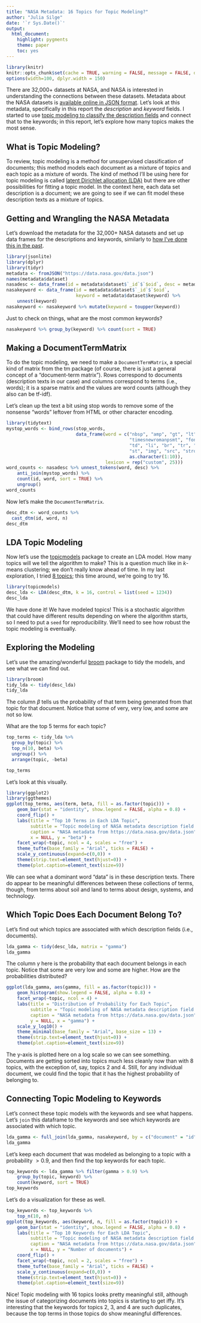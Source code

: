 ```yaml
---
title: "NASA Metadata: 16 Topics for Topic Modeling?"
author: "Julia Silge"
date: '`r Sys.Date()`'
output:
  html_document:
    highlight: pygments
    theme: paper
    toc: yes
---
```


```r
library(knitr)
knitr::opts_chunk$set(cache = TRUE, warning = FALSE, message = FALSE, dpi = 180)
options(width=100, dplyr.width = 150)
```

There are 32,000+ datasets at NASA, and NASA is interested in understanding the connections between these datasets. Metadata about the NASA datasets is [available online in JSON format](https://data.nasa.gov/data.json). Let's look at this metadata, specifically in this report the *description* and *keyword* fields. I started to use [topic modeling to classify the description fields](http://rpubs.com/juliasilge/201707) and connect that to the keywords; in this report, let's explore how many topics makes the most sense.

## What is Topic Modeling?

To review, topic modeling is a method for unsupervised classification of documents; this method models each document as a mixture of topics and each topic as a mixture of words. The kind of method I'll be using here for topic modeling is called [latent Dirichlet allocation (LDA)](https://en.wikipedia.org/wiki/Latent_Dirichlet_allocation) but there are other possibilities for fitting a topic model. In the context here, each data set description is a document; we are going to see if we can fit model these description texts as a mixture of topics.

## Getting and Wrangling the NASA Metadata

Let's download the metadata for the 32,000+ NASA datasets and set up data frames for the descriptions and keywords, similarly to [how I've done this in the past](http://rpubs.com/juliasilge/200028).

```r
library(jsonlite)
library(dplyr)
library(tidyr)
metadata <- fromJSON("https://data.nasa.gov/data.json")
names(metadata$dataset)
nasadesc <- data_frame(id = metadata$dataset$`_id`$`$oid`, desc = metadata$dataset$description)
nasakeyword <- data_frame(id = metadata$dataset$`_id`$`$oid`, 
                          keyword = metadata$dataset$keyword) %>%
    unnest(keyword)
nasakeyword <- nasakeyword %>% mutate(keyword = toupper(keyword))
```

Just to check on things, what are the most common keywords?

```r
nasakeyword %>% group_by(keyword) %>% count(sort = TRUE)
```

## Making a DocumentTermMatrix

To do the topic modeling, we need to make a `DocumentTermMatrix`, a special kind of matrix from the tm package (of course, there is just a general concept of a "document-term matrix"). Rows correspond to documents (description texts in our case) and columns correspond to terms (i.e., words); it is a sparse matrix and the values are word counts (although they also can be tf-idf).

Let's clean up the text a bit using stop words to remove some of the nonsense "words" leftover from HTML or other character encoding.

```r
library(tidytext)
mystop_words <- bind_rows(stop_words, 
                          data_frame(word = c("nbsp", "amp", "gt", "lt",
                                              "timesnewromanpsmt", "font",
                                              "td", "li", "br", "tr", "quot",
                                              "st", "img", "src", "strong",
                                              as.character(1:10)), 
                                     lexicon = rep("custom", 25)))
word_counts <- nasadesc %>% unnest_tokens(word, desc) %>%
    anti_join(mystop_words) %>%
    count(id, word, sort = TRUE) %>%
    ungroup()
word_counts
```

Now let's make the `DocumentTermMatrix`.

```r
desc_dtm <- word_counts %>%
  cast_dtm(id, word, n)
desc_dtm
```

## LDA Topic Modeling

Now let's use the [topicmodels](https://cran.r-project.org/package=topicmodels) package to create an LDA model. How many topics will we tell the algorithm to make? This is a question much like in $k$-means clustering; we don't really know ahead of time. In my last exploration, I tried [8 topics](http://rpubs.com/juliasilge/201707); this time around, we're going to try 16.

```r
library(topicmodels)
desc_lda <- LDA(desc_dtm, k = 16, control = list(seed = 1234))
desc_lda
```

We have done it! We have modeled topics! This is a stochastic algorithm that could have different results depending on where the algorithm starts, so I need to put a `seed` for reproducibility. We'll need to see how robust the topic modeling is eventually.

## Exploring the Modeling

Let's use the amazing/wonderful [broom](https://github.com/dgrtwo/broom) package to tidy the models, and see what we can find out.

```r
library(broom)
tidy_lda <- tidy(desc_lda)
tidy_lda
```

The column $\beta$ tells us the probability of that term being generated from that topic for that document. Notice that some of very, very low, and some are not so low.

What are the top 5 terms for each topic?

```r
top_terms <- tidy_lda %>%
  group_by(topic) %>%
  top_n(10, beta) %>%
  ungroup() %>%
  arrange(topic, -beta)

top_terms
```

Let's look at this visually.

```r
library(ggplot2)
library(ggthemes)
ggplot(top_terms, aes(term, beta, fill = as.factor(topic))) +
    geom_bar(stat = "identity", show.legend = FALSE, alpha = 0.8) +
    coord_flip() +
    labs(title = "Top 10 Terms in Each LDA Topic",
         subtitle = "Topic modeling of NASA metadata description field texts",
         caption = "NASA metadata from https://data.nasa.gov/data.json",
         x = NULL, y = "beta") +
    facet_wrap(~topic, ncol = 4, scales = "free") +
    theme_tufte(base_family = "Arial", ticks = FALSE) +
    scale_y_continuous(expand=c(0,0)) +
    theme(strip.text=element_text(hjust=0)) +
    theme(plot.caption=element_text(size=9))
```

We can see what a dominant word "data" is in these description texts. There do appear to be meaningful differences between these collections of terms, though, from terms about soil and land to terms about design, systems, and technology. 

## Which Topic Does Each Document Belong To?

Let's find out which topics are associated with which description fields (i.e., documents).

```r
lda_gamma <- tidy(desc_lda, matrix = "gamma")
lda_gamma
```

The column $\gamma$ here is the probability that each document belongs in each topic. Notice that some are very low and some are higher. How are the probabilities distributed?

```r
ggplot(lda_gamma, aes(gamma, fill = as.factor(topic))) +
    geom_histogram(show.legend = FALSE, alpha = 0.8) +
    facet_wrap(~topic, ncol = 4) +
    labs(title = "Distribution of Probability for Each Topic",
         subtitle = "Topic modeling of NASA metadata description field texts",
         caption = "NASA metadata from https://data.nasa.gov/data.json",
         y = NULL, x = "gamma") +
    scale_y_log10() +
    theme_minimal(base_family = "Arial", base_size = 13) +
    theme(strip.text=element_text(hjust=0)) +
    theme(plot.caption=element_text(size=9))

```

The y-axis is plotted here on a log scale so we can see something. Documents are getting sorted into topics much less cleanly now than with 8 topics, with the exception of, say, topics 2 and 4. Still, for any individual document, we could find the topic that it has the highest probability of belonging to.

## Connecting Topic Modeling to Keywords

Let's connect these topic models with the keywords and see what happens. Let's `join` this dataframe to the keywords and see which keywords are associated with which topic.

```r
lda_gamma <- full_join(lda_gamma, nasakeyword, by = c("document" = "id"))
lda_gamma
```

Let's keep each document that was modeled as belonging to a topic with a probability $> 0.9$, and then find the top keywords for each topic.

```r
top_keywords <- lda_gamma %>% filter(gamma > 0.9) %>% 
    group_by(topic, keyword) %>% 
    count(keyword, sort = TRUE)
top_keywords
```

Let's do a visualization for these as well.

```r
top_keywords <- top_keywords %>%
    top_n(10, n)
ggplot(top_keywords, aes(keyword, n, fill = as.factor(topic))) +
    geom_bar(stat = "identity", show.legend = FALSE, alpha = 0.8) +
    labs(title = "Top 10 Keywords for Each LDA Topic",
         subtitle = "Topic modeling of NASA metadata description field texts",
         caption = "NASA metadata from https://data.nasa.gov/data.json",
         x = NULL, y = "Number of documents") +
    coord_flip() +
    facet_wrap(~topic, ncol = 2, scales = "free") +
    theme_tufte(base_family = "Arial", ticks = FALSE) +
    scale_y_continuous(expand=c(0,0)) +
    theme(strip.text=element_text(hjust=0)) +
    theme(plot.caption=element_text(size=9))
```

Nice! Topic modeling with 16 topics looks pretty meaningful still, although the issue of categorizing documents into topics is starting to get iffy. It's interesting that the keywords for topics 2, 3, and 4 are such duplicates, because the top terms in those topics do show meaningful differences.
